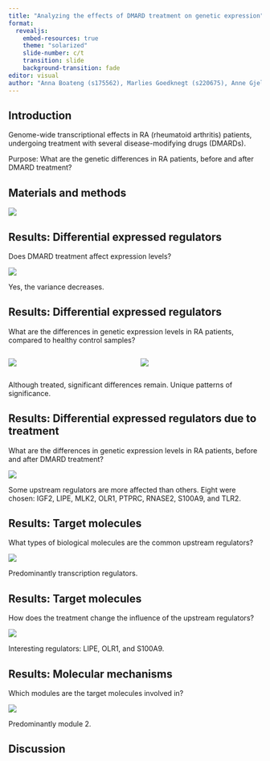 ```yaml
---
title: "Analyzing the effects of DMARD treatment on genetic expression"
format:
  revealjs:
    embed-resources: true
    theme: "solarized"
    slide-number: c/t
    transition: slide
    background-transition: fade
editor: visual
author: "Anna Boateng (s175562), Marlies Goedknegt (s220675), Anne Gjelstrup (s194530), Katja Jagd (s185395), Olivia Ronnenberg (s183359)"
---
```


## Introduction

Genome-wide transcriptional effects in RA (rheumatoid arthritis) patients, undergoing treatment with several disease-modifying drugs (DMARDs).

Purpose: What are the genetic differences in RA patients, before and after DMARD treatment?

## Materials and methods

![](flowchart_presentation.png){fig-align="center"}

## Results: Differential expressed regulators

Does DMARD treatment affect expression levels?

![](images/04_box_plot-01.png){fig-align="center"}

Yes, the variance decreases.

## Results: Differential expressed regulators

What are the differences in genetic expression levels in RA patients, compared to healthy control samples?

::: columns
::: {.column width="50%"}
![](images/05_expr_plot_before-03.png){fig-align="center"}
:::

::: {.column width="50%"}
![](images/05_expr_plot_after-02.png){fig-align="center"}
:::
:::

Although treated, significant differences remain. 
Unique patterns of significance.

## Results: Differential expressed regulators due to treatment

What are the differences in genetic expression levels in RA patients, before and after DMARD treatment?

![](images/05_comparison_plot-01.png){fig-align="center"}

Some upstream regulators are more affected than others.
Eight were chosen: IGF2, LIPE, MLK2, OLR1, PTPRC, RNASE2, S100A9, and TLR2.

## Results: Target molecules

What types of biological molecules are the common upstream regulators?

![](images/04_pie_chart.png){fig-align="center"}

Predominantly transcription regulators.

## Results: Target molecules

How does the treatment change the influence of the upstream regulators?

![](images/06_targets_plot-03.png){fig-align="center"}

Interesting regulators: LIPE, OLR1, and S100A9.

## Results: Molecular mechanisms

Which modules are the target molecules involved in?

![](images/06_modules_plot-02.png){fig-align="center"}

Predominantly module 2.

## Discussion

